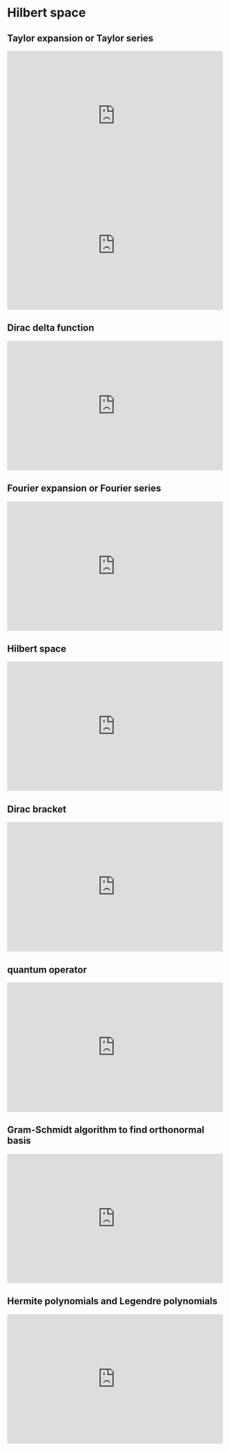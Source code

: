 # Hilbert space

## Taylor expansion or Taylor series

::: {show-in="html"}
<iframe width=500 height=300 frameborder="0" allowfullscreen src="https://player.bilibili.com/player.html?bvid=BV15s4y1g7HQ&autoplay=0"></iframe>
:::

::: {show-in="html"}
<iframe width=500 height=300 frameborder="0" allowfullscreen src="https://player.bilibili.com/player.html?bvid=BV1du411a7qB&autoplay=0"></iframe>
:::

## Dirac delta function

::: {show-in="html"}
<iframe width=500 height=300 frameborder="0" allowfullscreen src="https://player.bilibili.com/player.html?bvid=BV1qu411578c&autoplay=0"></iframe>
:::

## Fourier expansion or Fourier series

::: {show-in="html"}
<iframe width=500 height=300 frameborder="0" allowfullscreen src="https://player.bilibili.com/player.html?bvid=BV1m24y1A74K&autoplay=0"></iframe>
:::

## Hilbert space

::: {show-in="html"}
<iframe width=500 height=300 frameborder="0" allowfullscreen src="https://player.bilibili.com/player.html?bvid=BV1cV411T7hb&autoplay=0"></iframe>
:::

## Dirac bracket

::: {show-in="html"}
<iframe width=500 height=300 frameborder="0" allowfullscreen src="https://player.bilibili.com/player.html?bvid=BV1GN411m7A9&autoplay=0"></iframe>
:::

## quantum operator

::: {show-in="html"}
<iframe width=500 height=300 frameborder="0" allowfullscreen src="https://player.bilibili.com/player.html?bvid=BV1za4y1F7xo&autoplay=0"></iframe>
:::

## Gram-Schmidt algorithm to find orthonormal basis

::: {show-in="html"}
<iframe width=500 height=300 frameborder="0" allowfullscreen src="https://player.bilibili.com/player.html?bvid=BV1eu4y1S77C&autoplay=0"></iframe>
:::

## Hermite polynomials and Legendre polynomials

::: {show-in="html"}
<iframe width=500 height=300 frameborder="0" allowfullscreen src="https://player.bilibili.com/player.html?bvid=BV1Lu411V7Rp&autoplay=0"></iframe>
:::